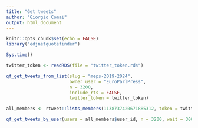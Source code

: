 ```yaml
---
title: "Get tweets"
author: "Giorgio Comai"
output: html_document
---
```


```r
knitr::opts_chunk$set(echo = FALSE)
library("edjnetquotefinder")
```

```r
Sys.time()
```


```r
twitter_token <- readRDS(file = "twitter_token.rds")
```


```r
qf_get_tweets_from_list(slug = "meps-2019-2024",
                        owner_user = "EuroParlPress",
                        n = 3200,
                        include_rts = FALSE,
                        twitter_token = twitter_token)
```


```r
all_members <- rtweet::lists_members(1138737420671885312, token = twitter_token)
```


```r
qf_get_tweets_by_user(users = all_members$user_id, n = 3200, wait = 300, twitter_token = twitter_token)
```

